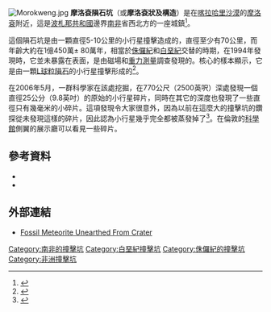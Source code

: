 [[File:Morokweng.jpg|thumb]]
'''摩洛袞隕石坑'''（或'''摩洛袞狀及構造'''）是在[[喀拉哈里沙漠|喀拉哈里沙漠]]的[[摩洛袞|摩洛袞]]附近，這是[[波札那共和國|波札那共和國]]邊界[[南非|南非]]省西北方的一座城鎮<ref>{{Cite Earth Impact DB | name = Morokweng | accessdate = 2006-04-24 }}</ref>。

這個隕石坑是由一顆直徑5-10公里的小行星撞擊造成的，直徑至少有70公里，而年齡大約在1億450萬± 80萬年，相當於[[侏儸紀|侏儸紀]]和[[白堊紀|白堊紀]]交替的時期，在1994年發現時，它並未暴露在表面，是由磁場和[[重力測量術|重力測量]]調查發現的。核心的樣本顯示，它是由一顆[[L球粒隕石|L球粒隕石]]的小行星撞擊形成的<ref>{{cite_journal | title = Meteoric component in impact melt rocks from the Morokweng, South Africa, impact structure: An OS isotopic study | journal = Lunar and Planetary Science | volume = 31 | author = Christian Koeberl, Bernhard Peucker-Ehrenbrink, Wolf Uwe Reimold | url = http://www.lpi.usra.edu/meetings/lpsc2000/pdf/1595.pdf | format = PDF | access-date = 2009-10-15 | archive-date = 2020-08-16 | archive-url = https://web.archive.org/web/20200816025953/https://www.lpi.usra.edu/meetings/lpsc2000/pdf/1595.pdf | dead-url = no }}</ref>。

在2006年5月，一群科學家在該處挖掘，在770公尺（2500英呎）深處發現一個直徑25公分（9.8英吋）的原始的小行星碎片，同時在其它的深度也發現了一些直徑只有幾毫米的小碎片。這項發現令大家很意外，因為以前在這麼大的撞擊坑的鑽探從未發現這樣的碎片，因此認為小行星幾乎完全都被蒸發掉了<ref>{{cite journal | first = WD | last = Maier | coauthors = Andreoli MA, McDonald I, Higgins MD, Boyce AJ, Shukolyukov A, Lugmair GW, Ashwal LD, Graser P, Ripley EM, Hart RJ | title = Discovery of a 25-cm asteroid clast in the giant Morokweng impact crater, South Africa | url = https://archive.org/details/sim_nature-uk_2006-05-11_441_7090/page/n96 | journal = Nature | volume = 441 | issue = 7090 | pages = 203–6 | pmid = 16688173 | doi = 10.1038/nature04751|date=May 11, 2006}}</ref>。在倫敦的[[科學博物館_(倫敦)|科學館]]側翼的展示廳可以看見一些碎片。

== 參考資料 ==
{{reflist}}
* {{cite news |first = Rebecca |last = Morelle |url = http://news.bbc.co.uk/1/hi/sci/tech/4757545.stm |title = Relic of ancient asteroid found |publisher = BBC News |date = 10 May 2006 |accessdate = 2006-05-31 |archive-date = 2006-07-04 |archive-url = https://web.archive.org/web/20060704132823/http://news.bbc.co.uk/1/hi/sci/tech/4757545.stm |dead-url = no }}
* {{cite news |url=http://www.nature.com/news/2006/060508/full/060508-7.html |title=Meteorite survivor unearthed |work=news@nature.com |publisher=Nature Publishing Group |date=10 May 2006 |accessdate=2006-05-31 |archive-date=2020-08-16 |archive-url=https://web.archive.org/web/20200816030002/https://www.nature.com/news/2006/060508/full/060508-7.html |dead-url=no }}

== 外部連結 ==
* [http://www.psrd.hawaii.edu/June06/Morokweng.html Fossil Meteorite Unearthed From Crater] {{Wayback|url=http://www.psrd.hawaii.edu/June06/Morokweng.html |date=20201111210833 }}

{{coord|-26.466667|23.533333|region:ZA_type:landmark|display=title}}

{{Impact cratering on Earth}}

[[Category:南非的撞擊坑|Category:南非的撞擊坑]]
[[Category:白堊紀撞擊坑|Category:白堊紀撞擊坑]]
[[Category:侏儸紀的撞擊坑|Category:侏儸紀的撞擊坑]]
[[Category:非洲撞擊坑|Category:非洲撞擊坑]]